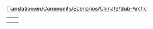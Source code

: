 [[Translation:en/Community/Scenarios/Climate/Sub-Arctic]]
{{en/Community/Scenarios/Scenarios by setting}}

{|
|-
|style="border:none;background:white"|
{{en/Snowy Highlands}}

|style="border:none;background:white"|
{{en/Iceland}}

|-
|}